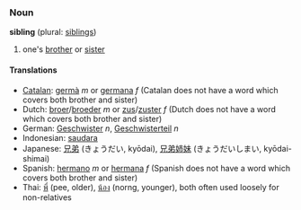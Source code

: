 ===Noun===
'''sibling''' (plural: [[siblings]])

#one's [[brother]] or [[sister]]

====Translations====
*[[Catalan]]: [[germà]] ''m'' or [[germana]] ''f'' (Catalan does not have a word which covers both brother and sister)
*Dutch: [[broer]]/[[broeder]] ''m'' or [[zus]]/[[zuster]] ''f'' (Dutch does not have a word which covers both brother and sister)
*German: [[Geschwister]] ''n'', [[Geschwisterteil]] ''n''
*Indonesian: [[saudara]]
*Japanese: [[兄弟]] (きょうだい, kyōdai), [[兄弟姉妹]] (きょうだいしまい, kyōdai-shimai)
*Spanish: [[hermano]] ''m'' or [[hermana]] ''f'' (Spanish does not have a word which covers both brother and sister)
*Thai: [[พี่]] (pee, older), [[น้อง]] (norng, younger), both often used loosely for non-relatives
